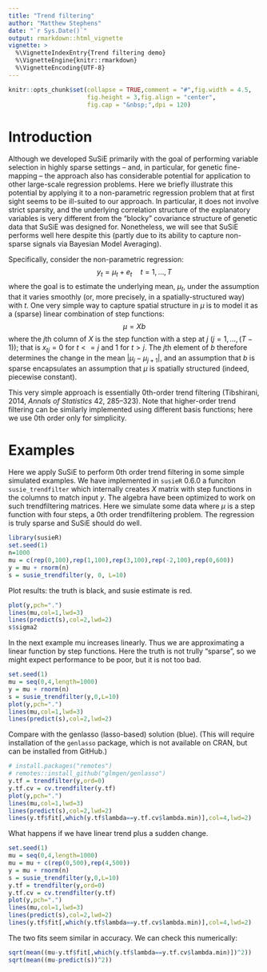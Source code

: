 ```yaml
---
title: "Trend filtering"
author: "Matthew Stephens"
date: "`r Sys.Date()`"
output: rmarkdown::html_vignette
vignette: >
  %\VignetteIndexEntry{Trend filtering demo}
  %\VignetteEngine{knitr::rmarkdown}
  %\VignetteEncoding{UTF-8}
---
```


```r
knitr::opts_chunk$set(collapse = TRUE,comment = "#",fig.width = 4.5,
                      fig.height = 3,fig.align = "center",
                      fig.cap = "&nbsp;",dpi = 120)
```

# Introduction

Although we developed SuSiE primarily with the goal of performing
variable selection in highly sparse settings -- and, in particular,
for genetic fine-mapping -- the approach also has considerable
potential for application to other large-scale regression
problems. Here we briefly illustrate this potential by applying it to
a non-parametric regression problem that at first sight seems to be
ill-suited to our approach. In particular, it does not involve strict
sparsity, and the underlying correlation structure of the explanatory
variables is very different from the "blocky" covariance structure of
genetic data that SuSiE was designed for. Nonetheless, we will see
that SuSiE performs well here despite this (partly due to its ability
to capture non-sparse signals via Bayesian Model Averaging).

Specifically, consider the non-parametric regression:
$$y_t = \mu_t + e_t \quad t=1,\dots,T$$
where the goal is to estimate the underlying mean, $\mu_t$, under the assumption that it varies smoothly (or, more precisely, in a spatially-structured way) with $t$.
One very simple way to capture spatial structure in $\mu$ is to model it
as a (sparse) linear combination of step functions:
$$\mu = Xb$$ 
where the $j$th column of $X$ is the step function with a step at $j$ ($j = 1,\dots,(T-1)$); that is $x_{tj}=0$ for $t<=j$ and 1 for $t>j$.
The $j$th element of $b$ therefore determines the change in the mean $|\mu_j-\mu_{j+1}|$, and an assumption that $b$ is sparse encapsulates an
assumption that $\mu$ is spatially structured (indeed, piecewise constant).

This very simple approach is essentially 0th-order trend filtering
(Tibshirani, 2014, *Annals of Statistics* 42, 285--323). Note that
higher-order trend filtering can be similarly implemented using
different basis functions; here we use 0th order only for simplicity.


# Examples

Here we apply SuSiE to perform 0th order trend filtering in some simple simulated examples. We have implemented in `susieR` 0.6.0 a funciton `susie_trendfilter` which internally creates $X$ matrix with step functions in the columns to match input $y$. The algebra have been optimized to work on such trendfiltering matrices. Here we simulate some data where $\mu$ is a step function with four steps, a 0th order trendfiltering problem. The regression is truly sparse and SuSiE should do well.

```r
library(susieR)
set.seed(1)
n=1000
mu = c(rep(0,100),rep(1,100),rep(3,100),rep(-2,100),rep(0,600))
y = mu + rnorm(n)
s = susie_trendfilter(y, 0, L=10)
```

Plot results: the truth is black, and susie estimate is red.
```r
plot(y,pch=".")
lines(mu,col=1,lwd=3)
lines(predict(s),col=2,lwd=2)
s$sigma2
```

In the next example mu increases linearly. Thus we are approximating a
linear function by step functions. Here the truth is not trully
"sparse", so we might expect performance to be poor, but it is not too
bad.

```r
set.seed(1)
mu = seq(0,4,length=1000)
y = mu + rnorm(n)
s = susie_trendfilter(y,0,L=10)
plot(y,pch=".")
lines(mu,col=1,lwd=3)
lines(predict(s),col=2,lwd=2)
```

Compare with the genlasso (lasso-based) solution (blue). (This will
require installation of the `genlasso` package, which is not available
on CRAN, but can be installed from GitHub.)

```r
# install.packages("remotes")
# remotes::install_github("glmgen/genlasso")
y.tf = trendfilter(y,ord=0)
y.tf.cv = cv.trendfilter(y.tf)
plot(y,pch=".")
lines(mu,col=1,lwd=3)
lines(predict(s),col=2,lwd=2)
lines(y.tf$fit[,which(y.tf$lambda==y.tf.cv$lambda.min)],col=4,lwd=2)
```

What happens if we have linear trend plus a sudden change.

```r
set.seed(1)
mu = seq(0,4,length=1000)
mu = mu + c(rep(0,500),rep(4,500))
y = mu + rnorm(n)
s = susie_trendfilter(y,0,L=10)
y.tf = trendfilter(y,ord=0)
y.tf.cv = cv.trendfilter(y.tf)
plot(y,pch=".")
lines(mu,col=1,lwd=3)
lines(predict(s),col=2,lwd=2)
lines(y.tf$fit[,which(y.tf$lambda==y.tf.cv$lambda.min)],col=4,lwd=2)
```

The two fits seem similar in accuracy. We can check this numerically:
```r
sqrt(mean((mu-y.tf$fit[,which(y.tf$lambda==y.tf.cv$lambda.min)])^2))
sqrt(mean((mu-predict(s))^2))
```

